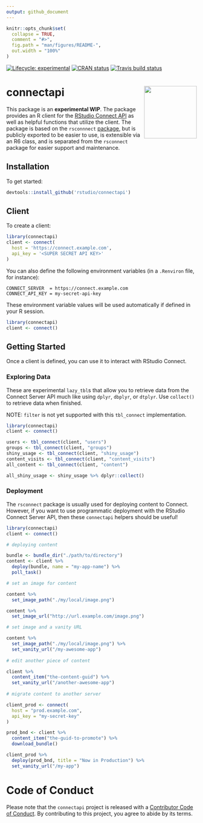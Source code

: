 ```yaml
---
output: github_document
---
```


<!-- README.md is generated from README.Rmd. Please edit that file -->

```r
knitr::opts_chunk$set(
  collapse = TRUE,
  comment = "#>",
  fig.path = "man/figures/README-",
  out.width = "100%"
)
```

<!-- badges: start -->
[![Lifecycle: experimental](https://img.shields.io/badge/lifecycle-experimental-orange.svg)](https://www.tidyverse.org/lifecycle/#experimental)
[![CRAN status](https://www.r-pkg.org/badges/version/connectapi)](https://cran.r-project.org/package=connectapi)
[![Travis build status](https://travis-ci.org/rstudio/connectapi.svg?branch=master)](https://travis-ci.org/rstudio/connectapi)
<!-- badges: end -->

# connectapi <img src='man/figures/logo.svg' align="right" height="139" />

This package is an **experimental WIP**. The package provides an R
client for the [RStudio Connect API](https://docs.rstudio.com/connect/api/) as
well as helpful functions that utilize the client. The package is based on the
`rsconnnect` [package](https://rstudio.github.io/rsconnect/), but is publicly
exported to be easier to use, is extensible via an R6 class, and is separated
from the `rsconnect` package for easier support and maintenance.

## Installation

To get started:

```r
devtools::install_github('rstudio/connectapi')
```

## Client

To create a client:

```r
library(connectapi)
client <- connect(
  host = 'https://connect.example.com',
  api_key = '<SUPER SECRET API KEY>'
)
```

You can also define the following environment variables (in a `.Renviron` file, for instance):

```
CONNECT_SERVER  = https://connect.example.com
CONNECT_API_KEY = my-secret-api-key
```

These environment variable values will be used automatically if defined in your R session.

```r
library(connectapi)
client <- connect()
```

## Getting Started

Once a client is defined, you can use it to interact with RStudio Connect.

### Exploring Data

These are experimental `lazy_tbl`s that allow you to retrieve data from the
Connect Server API much like using `dplyr`, `dbplyr`, or `dtplyr`.  Use
`collect()` to retrieve data when finished.

NOTE: `filter` is not yet supported with this `tbl_connect` implementation.

```r
library(connectapi)
client <- connect()

users <- tbl_connect(client, "users")
groups <- tbl_connect(client, "groups")
shiny_usage <- tbl_connect(client, "shiny_usage")
content_visits <- tbl_connect(client, "content_visits")
all_content <- tbl_connect(client, "content")

all_shiny_usage <- shiny_usage %>% dplyr::collect()
```

### Deployment

The `rsconnect` package is usually used for deploying content to Connect.
However, if you want to use programmatic deployment with the RStudio Connect
Server API, then these `connectapi` helpers should be useful!

```r
library(connectapi)
client <- connect()

# deploying content

bundle <- bundle_dir("./path/to/directory")
content <- client %>% 
  deploy(bundle, name = "my-app-name") %>% 
  poll_task()

# set an image for content

content %>% 
  set_image_path("./my/local/image.png")

content %>% 
  set_image_url("http://url.example.com/image.png")

# set image and a vanity URL

content %>%
  set_image_path("./my/local/image.png") %>%
  set_vanity_url("/my-awesome-app")
  
# edit another piece of content

client %>%
  content_item("the-content-guid") %>%
  set_vanity_url("/another-awesome-app")
  
# migrate content to another server

client_prod <- connect(
  host = "prod.example.com",
  api_key = "my-secret-key"
)

prod_bnd <- client %>%
  content_item("the-guid-to-promote") %>%
  download_bundle()

client_prod %>%
  deploy(prod_bnd, title = "Now in Production") %>%
  set_vanity_url("/my-app")
```

# Code of Conduct

Please note that the `connectapi` project is released with a
[Contributor Code of Conduct](.github/CODE_OF_CONDUCT.md).
By contributing to this project, you agree to abide by its terms.
